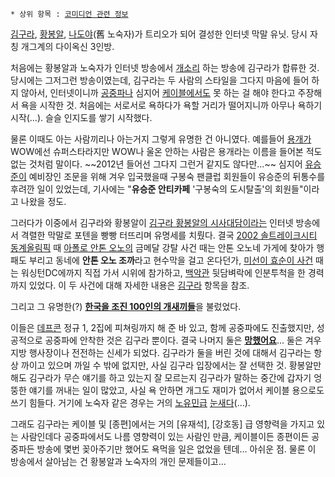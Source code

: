  * 상위 항목 : [[코미디언 관련 정보]]

[[김구라]], [[황봉알]], [[나도야]](舊 노숙자)가 트리오가 되어 결성한 인터넷 막말 유닛. 당시 자칭 개그계의 다이옥신 3인방.

처음에는 황봉알과 노숙자가 인터넷 방송에서 [[개소리]] 하는 방송에 김구라가 합류한 것. 당시에는 그저그런 방송이였는데, 김구라는 두 사람의 스타일을 그다지 마음에 들어 하지 않아서, 인터넷이니까 [[지상파 방송|공중파]]나 심지어 [[케이블방송|케이블]]에서도 못 하는 걸 해야 한다고 주장해서 욕을 시작한 것. 처음에는 서로서로 욕하다가 욕할 거리가 떨어지니까 아무나 욕하기 시작(…). 슬슬 인지도를 쌓기 시작했다.

물론 이때도 아는 사람끼리나 아는거지 그렇게 유명한 건 아니였다. 예를들어 [[용개]]가 WOW에선 슈퍼스타라지만 WOW나 울온 안하는 사람은 용개라는 이름을 들어본 적도 없는 것처럼 말이다. ~~2012년 들어선 그다지 그런거 같지도 않다만...~~ 심지어 [[스티브 유|유승준]]이 예비장인 조문을 위해 겨우 입국했을때 구봉숙 팬클럽 회원들이 유승준의 뒤통수를 후려깐 일이 있었는데, 기사에는 "'''유승준 안티카페''' '구봉숙의 도시탈출'의 회원들"이라고 나왔을 정도.

그러다가 이중에서 김구라와 황봉알이 [[김구라 황봉알의 시사대담]]이라는 인터넷 방송에서 격렬한 막말로 포텐을 빵빵 터뜨리며 유명세를 치뤘다. 결국 [[2002 솔트레이크시티 동계올림픽]] 때 [[아폴로 안톤 오노]]의 금메달 강탈 사건 때는 안톤 오노네 가게에 찾아가 행패도 부리고 동네에 '''안톤 오노 조까'''라고 현수막을 걸고 온다던가, [[미선이 효순이 사건]] 때는 워싱턴DC에까지 직접 가서 시위에 참가하고, [[백악관]] 뒷담벼락에 인분투척을 한 경력까지 있었다. 이 두 사건에 대해 자세한 내용은 [[김구라]] 항목을 참조.

그리고 그 유명한(?) '''[[한국을 조진 100인의 개새끼들]]'''을 불렀었다.

이들은 [[데프콘(가수)|데프콘]] 정규 1, 2집에 피쳐링까지 해 준 바 있고, 함께 공중파에도 진출했지만, 성공적으로 공중파에 안착한 것은 김구라 뿐이다. 결국 나머지 둘은 '''[[망했어요]]'''... 둘은 겨우 지방 행사장이나 전전하는 신세가 되었다. 김구라가 둘을 버린 것에 대해서 김구라는 항상 까이고 있으며 까일 수 밖에 없지만, 사실 김구라 입장에서는 잘 선택한 것. 황봉알만 해도 김구라가 무슨 얘기를 하고 있는지 잘 모르는지 김구라가 말하는 중간에 갑자기 엉뚱한 얘기를 꺼내는 일이 많았고, 사실 욕 안하면 개그도 재미가 없어서 케이블 용으로도 쓰기 힘들다. 거기에 노숙자 같은 경우는 거의 [[노유민]]급 [[눈새]]다(…).

그래도 김구라는 케이블 및 [종편]에서는 거의 [유재석], [강호동] 급 영향력을 가지고 있는 사람인데다 공중파에서도 나름 영향력이 있는 사람인 만큼, 케이블이든 종편이든 공중파든 방송에 몇번 꽂아주기만 했어도 욕먹을 일은 없었을 텐데... 아쉬운 점. 물론 이 방송에서 살아남는 건 황봉알과 노숙자의 개인 문제들이고...
